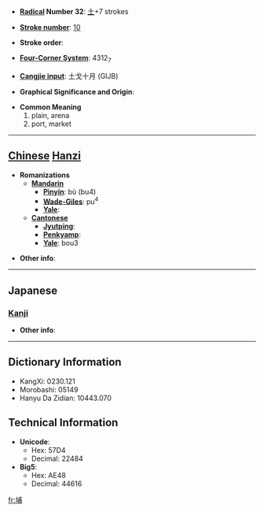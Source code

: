 * '''[[Wiktionary:Chinese radical index| Radical]] Number 32''': [[Wiktionary:Chinese radical index 土|土]]+7 strokes

* '''[[Wiktionary:Chinese total strokes index|Stroke number]]''': [[Wiktionary:Chinese total strokes index 10|10]]

* '''Stroke order''': 

* '''[[Wiktionary:Chinese four corner index|Four-Corner System]]''': 4312<sub>7</sub>

* '''[[Wiktionary:Chinese Cangjie index|Cangjie input]]''': 土戈十月 (GIJB)

* '''Graphical Significance and Origin''': 

* '''Common Meaning'''
*#plain, arena
*# port, market


----

== [[Chinese]] [[Hanzi]] ==

* '''Romanizations'''
** '''[[Mandarin]]'''
*** '''[[Pinyin]]''': bù (bu4)
*** '''[[Wade-Giles]]''': pu<sup>4</sup>
*** '''[[Yale]]''': 
** '''[[Cantonese]]'''
*** '''[[Jyutping]]''':
*** '''[[Penkyamp]]''': 
*** '''[[Yale]]''': bou3

* '''Other info''': 

----

==Japanese==
===[[Kanji]]===
{{kanji|on readings=[[ほ]] (ho)|kun readings=}}

* '''Other info''':  

----

== Dictionary Information ==

* KangXi: 0230.121
* Morobashi: 05149
* Hanyu Da Zidian: 10443.070

== Technical Information ==

* '''Unicode''':
** Hex: 57D4
** Decimal: 22484
* '''Big5''':
** Hex: AE48
** Decimal: 44616

[[fr:埔]]